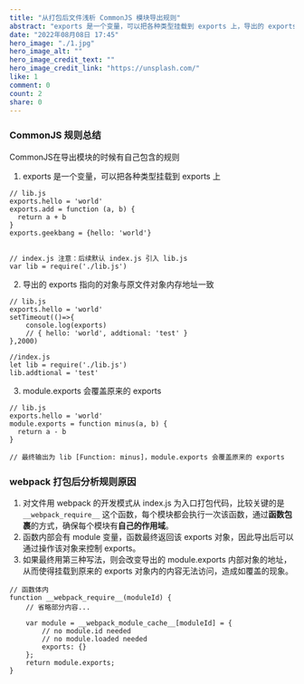 ```yaml
---
title: "从打包后文件浅析 CommonJS 模块导出规则"
abstract: "exports 是一个变量，可以把各种类型挂载到 exports 上，导出的 exports 指向的对象与原文件对象内存地址一致，module.exports 会覆盖原来的..."
date: "2022年08月08日 17:45"
hero_image: "./1.jpg"
hero_image_alt: ""
hero_image_credit_text: ""
hero_image_credit_link: "https://unsplash.com/"
like: 1
comment: 0
count: 2
share: 0
---
```

### CommonJS 规则总结
CommonJS在导出模块的时候有自己包含的规则
1. exports 是一个变量，可以把各种类型挂载到 exports 上 
```
// lib.js
exports.hello = 'world'
exports.add = function (a, b) {
  return a + b
}
exports.geekbang = {hello: 'world'}


// index.js 注意：后续默认 index.js 引入 lib.js
var lib = require('./lib.js')
```
2. 导出的 exports 指向的对象与原文件对象内存地址一致
```
// lib.js
exports.hello = 'world'
setTimeout(()=>{
    console.log(exports)
    // { hello: 'world', addtional: 'test' }
},2000)

//index.js
let lib = require('./lib.js')
lib.addtional = 'test'
```

3. module.exports 会覆盖原来的 exports
```
// lib.js
exports.hello = 'world'
module.exports = function minus(a, b) {
  return a - b
}

// 最终输出为 lib [Function: minus]，module.exports 会覆盖原来的 exports
```
### webpack 打包后分析规则原因
1. 对文件用 webpack 的开发模式从 index.js 为入口打包代码，比较关键的是 `__webpack_require__` 这个函数，每个模块都会执行一次该函数，通过**函数包裹**的方式，确保每个模块有**自己的作用域**。
2. 函数内部会有 module 变量，函数最终返回该 exports 对象，因此导出后可以通过操作该对象来控制 exports。
3. 如果最终用第三种写法，则会改变导出的 module.exports 内部对象的地址，从而使得挂载到原来的 exports 对象内的内容无法访问，造成如覆盖的现象。
```
// 函数体内
function __webpack_require__(moduleId) {
    // 省略部分内容...
    
    var module = __webpack_module_cache__[moduleId] = {
        // no module.id needed
        // no module.loaded needed
        exports: {}
    };
    return module.exports;
}

```